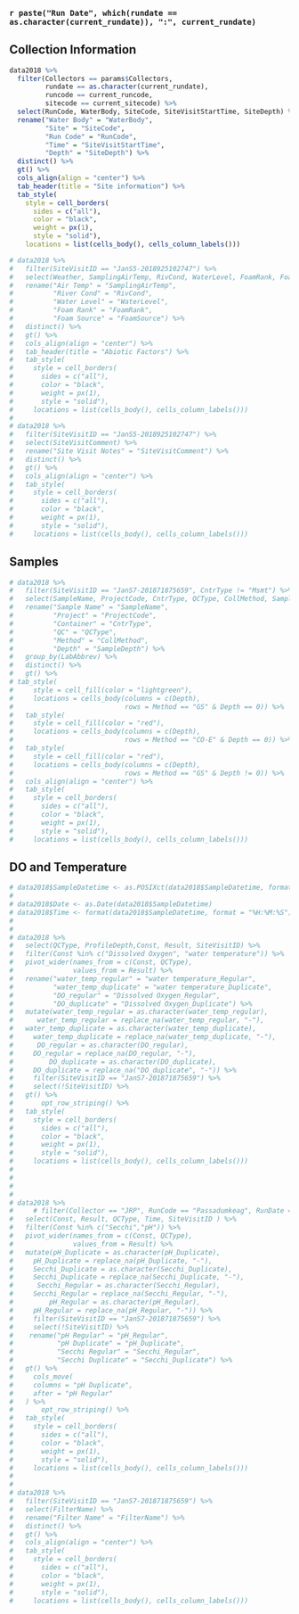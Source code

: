 ### `r paste("Run Date", which(rundate == as.character(current_rundate)), ":", current_rundate)`

## Collection Information

```r

data2018 %>% 
  filter(Collectors == params$Collectors,
         rundate == as.character(current_rundate),
         runcode == current_runcode,
         sitecode == current_sitecode) %>% 
  select(RunCode, WaterBody, SiteCode, SiteVisitStartTime, SiteDepth) %>%
  rename("Water Body" = "WaterBody",
         "Site" = "SiteCode",
         "Run Code" = "RunCode",
         "Time" = "SiteVisitStartTime",
         "Depth" = "SiteDepth") %>%
  distinct() %>% 
  gt() %>%
  cols_align(align = "center") %>% 
  tab_header(title = "Site information") %>%
  tab_style(
    style = cell_borders(
      sides = c("all"),
      color = "black",
      weight = px(1),
      style = "solid"),
    locations = list(cells_body(), cells_column_labels()))

# data2018 %>% 
#   filter(SiteVisitID == "JanS5-2018925102747") %>% 
#   select(Weather, SamplingAirTemp, RivCond, WaterLevel, FoamRank, FoamSource) %>% 
#   rename("Air Temp" = "SamplingAirTemp",
#          "River Cond" = "RivCond", 
#          "Water Level" = "WaterLevel",
#          "Foam Rank" = "FoamRank",
#          "Foam Source" = "FoamSource") %>%
#   distinct() %>% 
#   gt() %>%
#   cols_align(align = "center") %>%
#   tab_header(title = "Abiotic Factors") %>%
#   tab_style(
#     style = cell_borders(
#       sides = c("all"),
#       color = "black",
#       weight = px(1),
#       style = "solid"),
#     locations = list(cells_body(), cells_column_labels()))
# 
# data2018 %>% 
#   filter(SiteVisitID == "JanS5-2018925102747") %>% 
#   select(SiteVisitComment) %>% 
#   rename("Site Visit Notes" = "SiteVisitComment") %>%
#   distinct() %>% 
#   gt() %>%
#   cols_align(align = "center") %>%
#   tab_style(
#     style = cell_borders(
#       sides = c("all"),
#       color = "black",
#       weight = px(1),
#       style = "solid"),
#     locations = list(cells_body(), cells_column_labels()))


```

## Samples

```r

# data2018 %>% 
#   filter(SiteVisitID == "JanS7-201871875659", CntrType != "Msmt") %>% 
#   select(SampleName, ProjectCode, CntrType, QCType, CollMethod, SampleDepth, LabAbbrev) %>%
#   rename("Sample Name" = "SampleName", 
#          "Project" = "ProjectCode", 
#          "Container" = "CntrType", 
#          "QC" = "QCType",
#          "Method" = "CollMethod",
#          "Depth" = "SampleDepth") %>%
#   group_by(LabAbbrev) %>%
#   distinct() %>% 
#   gt() %>%
# tab_style(
#     style = cell_fill(color = "lightgreen"),
#     locations = cells_body(columns = c(Depth),
#                            rows = Method == "GS" & Depth == 0)) %>%
#   tab_style(
#     style = cell_fill(color = "red"),
#     locations = cells_body(columns = c(Depth),
#                            rows = Method == "CO-E" & Depth == 0)) %>%
#   tab_style(
#     style = cell_fill(color = "red"),
#     locations = cells_body(columns = c(Depth),
#                            rows = Method == "GS" & Depth != 0)) %>%
#   cols_align(align = "center") %>%
#   tab_style(
#     style = cell_borders(
#       sides = c("all"),
#       color = "black",
#       weight = px(1),
#       style = "solid"),
#     locations = list(cells_body(), cells_column_labels()))
```

## DO and Temperature

```r

# data2018$SampleDatetime <- as.POSIXct(data2018$SampleDatetime, format = "%m/%d/%Y %H:%M:%S")
# 
# data2018$Date <- as.Date(data2018$SampleDatetime)
# data2018$Time <- format(data2018$SampleDatetime, format = "%H:%M:%S")
# 
# 
# data2018 %>% 
#   select(QCType, ProfileDepth,Const, Result, SiteVisitID) %>% 
#   filter(Const %in% c("Dissolved Oxygen", "water temperature")) %>% 
#   pivot_wider(names_from = c(Const, QCType),
#               values_from = Result) %>%
#   rename("water_temp_regular" = "water temperature_Regular",
#          "water_temp_duplicate" = "water temperature_Duplicate",
#          "DO_regular" = "Dissolved Oxygen_Regular",
#          "DO_duplicate" = "Dissolved Oxygen_Duplicate") %>%
#   mutate(water_temp_regular = as.character(water_temp_regular),
#      water_temp_regular = replace_na(water_temp_regular, "-"),
#   water_temp_duplicate = as.character(water_temp_duplicate),
#     water_temp_duplicate = replace_na(water_temp_duplicate, "-"),
#      DO_regular = as.character(DO_regular),
#     DO_regular = replace_na(DO_regular, "-"),
#         DO_duplicate = as.character(DO_duplicate),
#     DO_duplicate = replace_na("DO_duplicate", "-")) %>%
#     filter(SiteVisitID == "JanS7-201871875659") %>%
#     select(!SiteVisitID) %>% 
#   gt() %>% 
#       opt_row_striping() %>%
#   tab_style(
#     style = cell_borders(
#       sides = c("all"),
#       color = "black",
#       weight = px(1),
#       style = "solid"),
#     locations = list(cells_body(), cells_column_labels()))
# 
# 
#   
# 
# data2018 %>% 
#     # filter(Collector == "JRP", RunCode == "Passadumkeag", RunDate == "2018-07-18") %>%
#   select(Const, Result, QCType, Time, SiteVisitID ) %>% 
#   filter(Const %in% c("Secchi","pH")) %>% 
#   pivot_wider(names_from = c(Const, QCType),
#               values_from = Result) %>%
#   mutate(pH_Duplicate = as.character(pH_Duplicate),
#     pH_Duplicate = replace_na(pH_Duplicate, "-"),
#     Secchi_Duplicate = as.character(Secchi_Duplicate),
#     Secchi_Duplicate = replace_na(Secchi_Duplicate, "-"),
#      Secchi_Regular = as.character(Secchi_Regular),
#     Secchi_Regular = replace_na(Secchi_Regular, "-"),
#         pH_Regular = as.character(pH_Regular),
#     pH_Regular = replace_na(pH_Regular, "-")) %>% 
#     filter(SiteVisitID == "JanS7-201871875659") %>%
#     select(!SiteVisitID) %>% 
#    rename("pH Regular" = "pH_Regular",
#           "pH Duplicate" = "pH_Duplicate",
#           "Secchi Regular" = "Secchi_Regular",
#           "Secchi Duplicate" = "Secchi_Duplicate") %>%
#   gt() %>% 
#     cols_move(
#     columns = "pH Duplicate",
#     after = "pH Regular"
#   ) %>% 
#       opt_row_striping() %>%
#   tab_style(
#     style = cell_borders(
#       sides = c("all"),
#       color = "black",
#       weight = px(1),
#       style = "solid"),
#     locations = list(cells_body(), cells_column_labels()))
# 
# 
# data2018 %>% 
#   filter(SiteVisitID == "JanS7-201871875659") %>% 
#   select(FilterName) %>%
#   rename("Filter Name" = "FilterName") %>%
#   distinct() %>%
#   gt() %>%
#   cols_align(align = "center") %>%
#   tab_style(
#     style = cell_borders(
#       sides = c("all"),
#       color = "black",
#       weight = px(1),
#       style = "solid"),
#     locations = list(cells_body(), cells_column_labels()))

```
